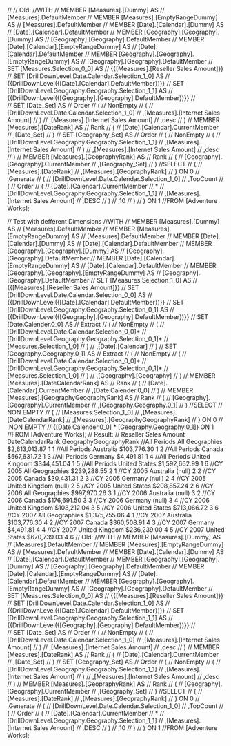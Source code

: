 


//
// Old: 
//WITH 
//  MEMBER [Measures].[Dummy] AS 
//    [Measures].DefaultMember 
//  MEMBER [Measures].[EmptyRangeDummy] AS 
//    [Measures].DefaultMember 
//  MEMBER [Date].[Calendar].[Dummy] AS 
//    [Date].[Calendar].DefaultMember 
//  MEMBER [Geography].[Geography].[Dummy] AS 
//    [Geography].[Geography].DefaultMember 
//  MEMBER [Date].[Calendar].[EmptyRangeDummy] AS 
//    [Date].[Calendar].DefaultMember 
//  MEMBER [Geography].[Geography].[EmptyRangeDummy] AS 
//    [Geography].[Geography].DefaultMember 
//  SET [Measures.Selection_0_0] AS 
//    {{[Measures].[Reseller Sales Amount]}} 
//  SET [DrillDownLevel.Date.Calendar.Selection_1_0] AS 
//    {{DrillDownLevel({[Date].[Calendar].DefaultMember})}} 
//  SET [DrillDownLevel.Geography.Geography.Selection_1_1] AS 
//    {{DrillDownLevel({[Geography].[Geography].DefaultMember})}} 
//    
//  SET [Date_Set] AS 
//    Order
//    (
//      NonEmpty
//      (
//        [DrillDownLevel.Date.Calendar.Selection_1_0]
//       ,[Measures].[Internet Sales Amount]
//      )
//     ,[Measures].[Internet Sales Amount]
//     ,desc
//    ) 
//  MEMBER [Measures].[DateRank] AS 
//    Rank
//    (
//      [Date].[Calendar].CurrentMember
//     ,[Date_Set]
//    ) 
//  SET [Geography_Set] AS 
//    Order
//    (
//      NonEmpty
//      (
//        [DrillDownLevel.Geography.Geography.Selection_1_1]
//       ,[Measures].[Internet Sales Amount]
//      )
//     ,[Measures].[Internet Sales Amount]
//     ,desc
//    ) 
//  MEMBER [Measures].[GeopraphyRank] AS 
//    Rank
//    (
//      [Geography].[Geography].CurrentMember
//     ,[Geography_Set]
//    ) 
//SELECT 
//  {
//    [Measures].[DateRank]
//   ,[Measures].[GeopraphyRank]
//  } ON 0
// ,Generate
//  (
//    [DrillDownLevel.Date.Calendar.Selection_1_0]
//   ,TopCount
//    (
//      Order
//      (
//          [Date].[Calendar].CurrentMember
//        * 
//          [DrillDownLevel.Geography.Geography.Selection_1_1]
//       ,[Measures].[Internet Sales Amount]
//       ,DESC
//      )
//     ,10
//    )
//  ) ON 1
//FROM [Adventure Works];



// Test with defferent Dimensions
//WITH 
//  MEMBER [Measures].[Dummy] AS 
//    [Measures].DefaultMember 
//  MEMBER [Measures].[EmptyRangeDummy] AS 
//    [Measures].DefaultMember 
//  MEMBER [Date].[Calendar].[Dummy] AS 
//    [Date].[Calendar].DefaultMember 
//  MEMBER [Geography].[Geography].[Dummy] AS 
//    [Geography].[Geography].DefaultMember 
//  MEMBER [Date].[Calendar].[EmptyRangeDummy] AS 
//    [Date].[Calendar].DefaultMember 
//  MEMBER [Geography].[Geography].[EmptyRangeDummy] AS 
//    [Geography].[Geography].DefaultMember 
//  SET [Measures.Selection_1_0] AS 
//    {{[Measures].[Reseller Sales Amount]}} 
//  SET [DrillDownLevel.Date.Calendar.Selection_0_0] AS 
//    {{DrillDownLevel({[Date].[Calendar].DefaultMember})}} 
//  SET [DrillDownLevel.Geography.Geography.Selection_0_1] AS 
//    {{DrillDownLevel({[Geography].[Geography].DefaultMember})}} 
//  SET [Date.Calender.0_0] AS 
//    Extract
//    (
//      NonEmpty
//      (
//          [DrillDownLevel.Date.Calendar.Selection_0_0]*
//          [DrillDownLevel.Geography.Geography.Selection_0_1]*
//          [Measures.Selection_1_0]
//      )
//     ,[Date].[Calendar]
//    ) 
//  SET [Geography.Geography.0_1] AS 
//    Extract
//    (
//      NonEmpty
//      (
//          [DrillDownLevel.Date.Calendar.Selection_0_0]*
//          [DrillDownLevel.Geography.Geography.Selection_0_1]*
//          [Measures.Selection_1_0]
//      )
//     ,[Geography].[Geography]
//    ) 
//  MEMBER [Measures].[DateCalendarRank] AS 
//    Rank
//    (
//      [Date].[Calendar].CurrentMember
//     ,[Date.Calender.0_0]
//    ) 
//  MEMBER [Measures].[GeographyGeographyRank] AS 
//    Rank
//    (
//      [Geography].[Geography].CurrentMember
//     ,[Geography.Geography.0_1]
//    ) 
//SELECT 
//  NON EMPTY 
//    {
//	[Measures.Selection_1_0]
//      ,[Measures].[DateCalendarRank]
//     ,[Measures].[GeographyGeographyRank]
//    } ON 0
// ,NON EMPTY 
//    {[Date.Calender.0_0] * [Geography.Geography.0_1]} ON 1
//FROM [Adventure Works];
// Result:
//		Reseller Sales Amount	DateCalendarRank	GeographyGeographyRank
//All Periods	All Geographies	$2,613,013.87	1	1
//All Periods	Australia	$103,776.30	1	2
//All Periods	Canada	$567,631.72	1	3
//All Periods	Germany	$4,491.81	1	4
//All Periods	United Kingdom	$344,451.04	1	5
//All Periods	United States	$1,592,662.99	1	6
//CY 2005	All Geographies	$239,288.55	2	1
//CY 2005	Australia	(null)	2	2
//CY 2005	Canada	$30,431.31	2	3
//CY 2005	Germany	(null)	2	4
//CY 2005	United Kingdom	(null)	2	5
//CY 2005	United States	$208,857.24	2	6
//CY 2006	All Geographies	$997,970.26	3	1
//CY 2006	Australia	(null)	3	2
//CY 2006	Canada	$176,691.50	3	3
//CY 2006	Germany	(null)	3	4
//CY 2006	United Kingdom	$108,212.04	3	5
//CY 2006	United States	$713,066.72	3	6
//CY 2007	All Geographies	$1,375,755.06	4	1
//CY 2007	Australia	$103,776.30	4	2
//CY 2007	Canada	$360,508.91	4	3
//CY 2007	Germany	$4,491.81	4	4
//CY 2007	United Kingdom	$236,239.00	4	5
//CY 2007	United States	$670,739.03	4	6
// Old: 
//WITH 
//  MEMBER [Measures].[Dummy] AS 
//    [Measures].DefaultMember 
//  MEMBER [Measures].[EmptyRangeDummy] AS 
//    [Measures].DefaultMember 
//  MEMBER [Date].[Calendar].[Dummy] AS 
//    [Date].[Calendar].DefaultMember 
//  MEMBER [Geography].[Geography].[Dummy] AS 
//    [Geography].[Geography].DefaultMember 
//  MEMBER [Date].[Calendar].[EmptyRangeDummy] AS 
//    [Date].[Calendar].DefaultMember 
//  MEMBER [Geography].[Geography].[EmptyRangeDummy] AS 
//    [Geography].[Geography].DefaultMember 
//  SET [Measures.Selection_0_0] AS 
//    {{[Measures].[Reseller Sales Amount]}} 
//  SET [DrillDownLevel.Date.Calendar.Selection_1_0] AS 
//    {{DrillDownLevel({[Date].[Calendar].DefaultMember})}} 
//  SET [DrillDownLevel.Geography.Geography.Selection_1_1] AS 
//    {{DrillDownLevel({[Geography].[Geography].DefaultMember})}} 
//    
//  SET [Date_Set] AS 
//    Order
//    (
//      NonEmpty
//      (
//        [DrillDownLevel.Date.Calendar.Selection_1_0]
//       ,[Measures].[Internet Sales Amount]
//      )
//     ,[Measures].[Internet Sales Amount]
//     ,desc
//    ) 
//  MEMBER [Measures].[DateRank] AS 
//    Rank
//    (
//      [Date].[Calendar].CurrentMember
//     ,[Date_Set]
//    ) 
//  SET [Geography_Set] AS 
//    Order
//    (
//      NonEmpty
//      (
//        [DrillDownLevel.Geography.Geography.Selection_1_1]
//       ,[Measures].[Internet Sales Amount]
//      )
//     ,[Measures].[Internet Sales Amount]
//     ,desc
//    ) 
//  MEMBER [Measures].[GeopraphyRank] AS 
//    Rank
//    (
//      [Geography].[Geography].CurrentMember
//     ,[Geography_Set]
//    ) 
//SELECT 
//  {
//    [Measures].[DateRank]
//   ,[Measures].[GeopraphyRank]
//  } ON 0
// ,Generate
//  (
//    [DrillDownLevel.Date.Calendar.Selection_1_0]
//   ,TopCount
//    (
//      Order
//      (
//          [Date].[Calendar].CurrentMember
//        * 
//          [DrillDownLevel.Geography.Geography.Selection_1_1]
//       ,[Measures].[Internet Sales Amount]
//       ,DESC
//      )
//     ,10
//    )
//  ) ON 1
//FROM [Adventure Works];